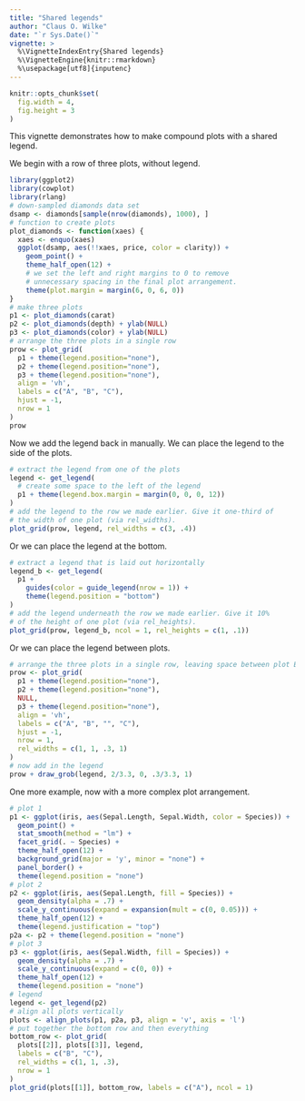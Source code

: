 ```yaml
---
title: "Shared legends"
author: "Claus O. Wilke"
date: "`r Sys.Date()`"
vignette: >
  %\VignetteIndexEntry{Shared legends}
  %\VignetteEngine{knitr::rmarkdown}
  %\usepackage[utf8]{inputenc}
---
```

```r
knitr::opts_chunk$set(
  fig.width = 4,
  fig.height = 3
)
```

This vignette demonstrates how to make compound plots with a shared legend.

We begin with a row of three plots, without legend.

```r
library(ggplot2)
library(cowplot)
library(rlang)
# down-sampled diamonds data set
dsamp <- diamonds[sample(nrow(diamonds), 1000), ]
# function to create plots
plot_diamonds <- function(xaes) {
  xaes <- enquo(xaes)
  ggplot(dsamp, aes(!!xaes, price, color = clarity)) +
    geom_point() +
    theme_half_open(12) +
    # we set the left and right margins to 0 to remove 
    # unnecessary spacing in the final plot arrangement.
    theme(plot.margin = margin(6, 0, 6, 0))
}
# make three plots
p1 <- plot_diamonds(carat)
p2 <- plot_diamonds(depth) + ylab(NULL)
p3 <- plot_diamonds(color) + ylab(NULL)
# arrange the three plots in a single row
prow <- plot_grid(
  p1 + theme(legend.position="none"),
  p2 + theme(legend.position="none"),
  p3 + theme(legend.position="none"),
  align = 'vh',
  labels = c("A", "B", "C"),
  hjust = -1,
  nrow = 1
)
prow
```

Now we add the legend back in manually. We can place the legend to the side of the plots.

```r
# extract the legend from one of the plots
legend <- get_legend(
  # create some space to the left of the legend
  p1 + theme(legend.box.margin = margin(0, 0, 0, 12))
)
# add the legend to the row we made earlier. Give it one-third of 
# the width of one plot (via rel_widths).
plot_grid(prow, legend, rel_widths = c(3, .4))
```

Or we can place the legend at the bottom.
```r
# extract a legend that is laid out horizontally
legend_b <- get_legend(
  p1 + 
    guides(color = guide_legend(nrow = 1)) +
    theme(legend.position = "bottom")
)
# add the legend underneath the row we made earlier. Give it 10%
# of the height of one plot (via rel_heights).
plot_grid(prow, legend_b, ncol = 1, rel_heights = c(1, .1))
```

Or we can place the legend between plots.
```r
# arrange the three plots in a single row, leaving space between plot B and C
prow <- plot_grid(
  p1 + theme(legend.position="none"),
  p2 + theme(legend.position="none"),
  NULL,
  p3 + theme(legend.position="none"),
  align = 'vh',
  labels = c("A", "B", "", "C"),
  hjust = -1,
  nrow = 1,
  rel_widths = c(1, 1, .3, 1)
)
# now add in the legend
prow + draw_grob(legend, 2/3.3, 0, .3/3.3, 1)
```

One more example, now with a more complex plot arrangement.
```r
# plot 1
p1 <- ggplot(iris, aes(Sepal.Length, Sepal.Width, color = Species)) + 
  geom_point() + 
  stat_smooth(method = "lm") +
  facet_grid(. ~ Species) +
  theme_half_open(12) +
  background_grid(major = 'y', minor = "none") + 
  panel_border() + 
  theme(legend.position = "none")
# plot 2
p2 <- ggplot(iris, aes(Sepal.Length, fill = Species)) +
  geom_density(alpha = .7) + 
  scale_y_continuous(expand = expansion(mult = c(0, 0.05))) +
  theme_half_open(12) +
  theme(legend.justification = "top")
p2a <- p2 + theme(legend.position = "none")
# plot 3
p3 <- ggplot(iris, aes(Sepal.Width, fill = Species)) +
  geom_density(alpha = .7) + 
  scale_y_continuous(expand = c(0, 0)) +
  theme_half_open(12) +
  theme(legend.position = "none")
# legend
legend <- get_legend(p2)
# align all plots vertically
plots <- align_plots(p1, p2a, p3, align = 'v', axis = 'l')
# put together the bottom row and then everything
bottom_row <- plot_grid(
  plots[[2]], plots[[3]], legend,
  labels = c("B", "C"),
  rel_widths = c(1, 1, .3),
  nrow = 1
)
plot_grid(plots[[1]], bottom_row, labels = c("A"), ncol = 1)
```